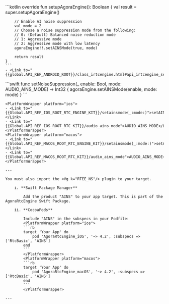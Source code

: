 <PlatformWrapper platform="android">
    ```kotlin
    override fun setupAgoraEngine(): Boolean {
        val result = super.setupAgoraEngine()

        // Enable AI noise suppression
        val mode = 2
        // Choose a noise suppression mode from the following:
        // 0: (Default) Balanced noise reduction mode
        // 1: Aggressive mode
        // 2: Aggressive mode with low latency
        agoraEngine!!.setAINSMode(true, mode)

        return result
    }    
    ```
    - <Link to="{{global.API_REF_ANDROID_ROOT}}/class_irtcengine.html#api_irtcengine_setainsmode">setAINSMode</Link>
</PlatformWrapper>
<PlatformWrapper platform={["ios", "macos"]}>
    ```swift
    func setNoiseSuppression(_ enable: Bool, mode: AUDIO_AINS_MODE) -> Int32 {
        agoraEngine.setAINSMode(enable, mode: mode)
    }
    ```

    <PlatformWrapper platform="ios">
    - <Link to="{{Global.API_REF_IOS_ROOT_RTC_ENGINE_KIT}}/setainsmode(_:mode:)">setAINSMode(_:mode:)</Link>
    - <Link to="{{Global.API_REF_IOS_ROOT_RTC_KIT}}/audio_ains_mode">AUDIO_AINS_MODE</Link>
    </PlatformWrapper>
    <PlatformWrapper platform="macos">
    - <Link to="{{Global.API_REF_MACOS_ROOT_RTC_ENGINE_KIT}}/setainsmode(_:mode:)">setAINSMode(_:mode:)</Link>
    - <Link to="{{Global.API_REF_MACOS_ROOT_RTC_KIT}}/audio_ains_mode">AUDIO_AINS_MODE</Link>
    </PlatformWrapper>

    ---

    You must also import the <Vg k="RTEE_NS"/> plugin to your target.

        i. **Swift Package Manager**

            Add the product "AINS" to your app target. This is part of the AgoraRtcEngine Swift Package.

        ii. **CocoaPods**

            Include "AINS" in the subspecs in your Podfile:
            <PlatformWrapper platform="ios">
            ```rb
            target 'Your App' do
                pod 'AgoraRtcEngine_iOS', '~> 4.2', :subspecs => ['RtcBasic', 'AINS']
            end
            ```
            </PlatformWrapper>
            <PlatformWrapper platform="macos">
            ```rb
            target 'Your App' do
                pod 'AgoraRtcEngine_macOS', '~> 4.2', :subspecs => ['RtcBasic', 'AINS']
            end
            ```
            </PlatformWrapper>

    ---
</PlatformWrapper>